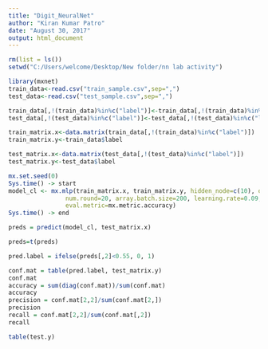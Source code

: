 ---
title: "Digit_NeuralNet"
author: "Kiran Kumar Patro"
date: "August 30, 2017"
output: html_document
---

```{r}
rm(list = ls())
setwd("C:/Users/welcome/Desktop/New folder/nn lab activity")
```

```{r}
library(mxnet)
train_data<-read.csv("train_sample.csv",sep=",")
test_data<-read.csv("test_sample.csv",sep=",")
```

```{r}
train_data[,!(train_data)%in%c("label")]<-train_data[,!(train_data)%in%c("label")]/255
test_data[,!(test_data)%in%c("label")]<-test_data[,!(test_data)%in%c("label")]/255
```

```{r}
train_matrix.x<-data.matrix(train_data[,!(train_data)%in%c("label")])
train_matrix.y<-train_data$label

test_matrix.x<-data.matrix(test_data[,!(test_data)%in%c("label")])
test_matrix.y<-test_data$label
```

```{r}
mx.set.seed(0)
Sys.time() -> start
model_cl <- mx.mlp(train_matrix.x, train_matrix.y, hidden_node=c(10), out_node=10,activation="tanh",out_activation="softmax",
                num.round=20, array.batch.size=200, learning.rate=0.09, momentum=0.9,
                eval.metric=mx.metric.accuracy)
Sys.time() -> end
```


```{r}
preds = predict(model_cl, test_matrix.x)

preds=t(preds)
```

```{r}
pred.label = ifelse(preds[,2]<0.55, 0, 1)

conf.mat = table(pred.label, test_matrix.y)
conf.mat
accuracy = sum(diag(conf.mat))/sum(conf.mat)
accuracy
precision = conf.mat[2,2]/sum(conf.mat[2,])
precision
recall = conf.mat[2,2]/sum(conf.mat[,2])
recall

table(test.y)
```







